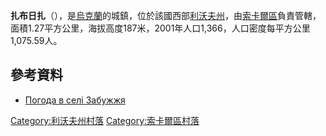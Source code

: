 {{coord|50|29|7|N|24|15|46|E|scale:100000|display=title}}

'''扎布日扎'''（{{lang-uk|Забужжя}}），是[[烏克蘭|烏克蘭]]的城鎮，位於該國西部[[利沃夫州|利沃夫州]]，由[[索卡爾區|索卡爾區]]負責管轄，面積1.27平方公里，海拔高度187米，2001年人口1,366，人口密度每平方公里1,075.59人。

==參考資料==
* [http://weather.in.ua/ua/l'vovskaja/8062 Погода в селі Забужжя] {{Wayback|url=http://weather.in.ua/ua/l'vovskaja/8062 |date=20111221145253 }}

[[Category:利沃夫州村落|Category:利沃夫州村落]]
[[Category:索卡爾區村落|Category:索卡爾區村落]]


{{Lviv-geo-stub}}